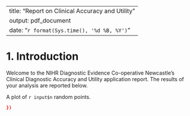 <!---
Copyright (c) 2017, the authors (see AUTHORS.txt).
-->

---
title: "Report on Clinical Accuracy and Utility"
output: pdf_document
date: "`r format(Sys.time(), '%d %B, %Y')`"
---


# 1. Introduction
Welcome to the NIHR Diagnostic Evidence Co-operative Newcastle's Clinical Diagnostic Accuracy and Utility application report.  The results of your analysis are reported below.

A plot of `r input$n` random points.

```r



})

```
<!---
A plot of `r input$n` random points.
-->
